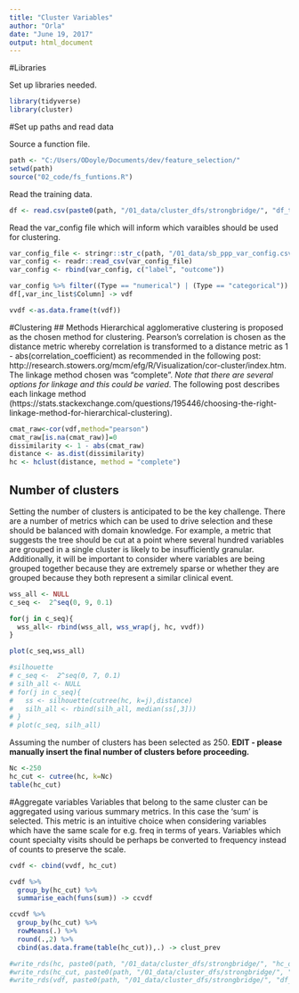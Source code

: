 ```yaml
---
title: "Cluster Variables"
author: "Orla"
date: "June 19, 2017"
output: html_document
---
```



#Libraries

Set up libraries needed. 

```r
library(tidyverse)
library(cluster)
```



#Set up paths and read data 

Source a function file. 

```r
path <- "C:/Users/ODoyle/Documents/dev/feature_selection/"
setwd(path)
source("02_code/fs_funtions.R")
```

Read the training data.  
```r
df <- read.csv(paste0(path, "/01_data/cluster_dfs/strongbridge/", "df_tr_clust.csv"), stringsAsFactors = FALSE)

```

Read the var_config file which will inform which varaibles should be used for clustering. 

```r
var_config_file <- stringr::str_c(path, "/01_data/sb_ppp_var_config.csv")
var_config <- readr::read_csv(var_config_file)
var_config <- rbind(var_config, c("label", "outcome"))

var_config %>% filter((Type == "numerical") | (Type == "categorical")) %>% dplyr::select(Column) -> var_inc_list
df[,var_inc_list$Column] -> vdf

vvdf <-as.data.frame(t(vdf))

```


#Clustering 
## Methods
Hierarchical agglomerative clustering is proposed as the chosen method for clustering. Pearson's correlation is chosen as the distance metric whereby correlation is transformed to a distance metric as 1 - abs(correlation_coefficient) as recommended in the following post: http://research.stowers.org/mcm/efg/R/Visualization/cor-cluster/index.htm. The linkage method chosen was "complete". *Note that there are several options for linkage and this could be varied*. The following post describes each linkage method (https://stats.stackexchange.com/questions/195446/choosing-the-right-linkage-method-for-hierarchical-clustering). 



```r
cmat_raw<-cor(vdf,method="pearson")
cmat_raw[is.na(cmat_raw)]=0
dissimilarity <- 1 - abs(cmat_raw)
distance <- as.dist(dissimilarity)
hc <- hclust(distance, method = "complete")
```

## Number of clusters
Setting the number of clusters is anticipated to be the key challenge. There are a number of metrics which can be used to drive selection and these should be balanced with domain knowledge. For example, a metric that suggests the tree should be cut at a point where several hundred variables are grouped in a single cluster is likely to be insufficiently granular. Additionally, it will be important to consider where variables are being grouped together because they are extremely sparse or whether they are grouped because they both represent a similar clinical event. 

```r

wss_all <- NULL
c_seq <-  2^seq(0, 9, 0.1)

for(j in c_seq){
  wss_all<- rbind(wss_all, wss_wrap(j, hc, vvdf))
}

plot(c_seq,wss_all)
```

```r


#silhouette 
# c_seq <-  2^seq(0, 7, 0.1)
# silh_all <- NULL
# for(j in c_seq){
#   ss <- silhouette(cutree(hc, k=j),distance)
#   silh_all <- rbind(silh_all, median(ss[,3]))
# }
# plot(c_seq, silh_all)

```
Assuming the number of clusters has been selected as 250. **EDIT - please manually insert the final number of clusters before proceeding.**

```r
Nc <-250
hc_cut <- cutree(hc, k=Nc)
table(hc_cut)

```



#Aggregate variables 
Variables that belong to the same cluster can be aggregated using various summary metrics. In this case the 'sum' is selected. This metric is an intuitive choice when considering variables which have the same scale for e.g. freq in terms of years. Variables which count specialty visits should be perhaps be converted to frequency instead of counts to preserve the scale. 

```r

cvdf <- cbind(vvdf, hc_cut)

cvdf %>% 
  group_by(hc_cut) %>% 
  summarise_each(funs(sum)) -> ccvdf

ccvdf %>% 
  group_by(hc_cut) %>% 
  rowMeans(.) %>%
  round(.,2) %>% 
  cbind(as.data.frame(table(hc_cut)),.) -> clust_prev

```


```r
#write_rds(hc, paste0(path, "/01_data/cluster_dfs/strongbridge/", "hc_obj.rds"))
#write_rds(hc_cut, paste0(path, "/01_data/cluster_dfs/strongbridge/", "hc_cut.rds"))
#write_rds(vdf, paste0(path, "/01_data/cluster_dfs/strongbridge/", "df_clust_input.rds"))
```


